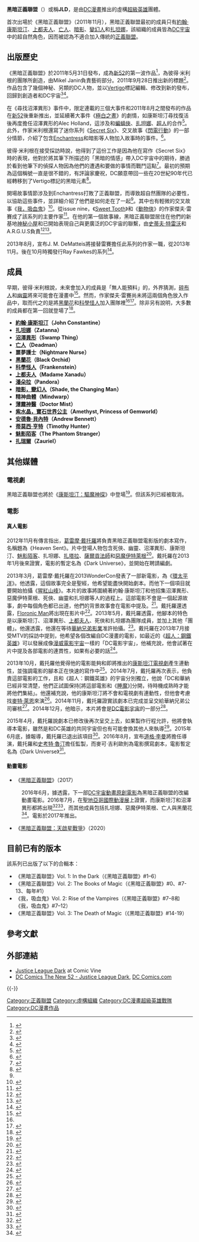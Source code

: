 
{{Infobox comics organization
|team_name = 黑暗正義聯盟
|image = Justice League Dark 9.jpg
|imagesize =
|caption = 《黑暗正義聯盟》#9（DC漫畫於2012年7月出版該期）<br />畫者為[[Ryan_Sook|Ryan Sook]]
|publisher = [[DC漫畫|DC漫畫]]
|debut =  《黑暗正義聯盟》#1（2011年11月）
|creators = [[彼得·米利根|彼得·米利根]]<br />[[Mikel_Janin|Mikel Janin]]
|base = [[神秘小屋|神秘小屋]]
|members = 見[[#成員|下文]]
|memberlist = 
|cat = 
|subcat = DC漫畫
|hero = y
|sortkey = 黑暗正義聯盟
}}

'''黑暗正義聯盟'''（{{lang-en|Justice League Dark}}）或稱'''JLD'''，是由[[DC漫畫|DC漫畫]]推出的虛構[[超級英雄|超級英雄]]團體。

首次出場於《黑暗正義聯盟》（2011年11月），黑暗正義聯盟最初的成員只有[[約翰·康斯坦汀|約翰·康斯坦汀]]、[[上都夫人|上都夫人]]、[[亡人|亡人]]、[[暗影|暗影]]、[[變幻人|變幻人]]和[[扎坦娜|扎坦娜]]，該組織的成員皆為[[DC宇宙|DC宇宙]]中的超自然角色，因而被認為不適合加入傳統的[[正義聯盟|正義聯盟]]。

== 出版歷史 ==
《黑暗正義聯盟》於2011年5月31日發布，成為[[新52|新52]]的第一波作品<ref>{{cite web|url=http://www.newsarama.com/comics/dc-comics-september-2011-solicitations-110613.html|title=DC's Full September 2011 Solicitations [DCnU]|publisher=[[Newsarama|Newsarama]]|date=2011-05-31|accessdate=2013-07-03|archive-date=2012-11-19|archive-url=https://web.archive.org/web/20121119035357/http://www.newsarama.com/comics/dc-comics-september-2011-solicitations-110613.html|dead-url=no}}</ref>，為彼得·米利根的團隊所創造，由Mikel Janin負責藝術部分。2011年9月28日推出新的標題<ref>{{cite web|last=Langshaw|first=Mark|title=DC unveils supernatural titles|url=http://www.digitalspy.co.uk/comics/news/a323676/dc-unveils-supernatural-titles.html|date=2011-06-07|publisher=[[Digital_Spy|Digital Spy]]|accessdate=2011-06-20|archive-date=2011-06-09|archive-url=https://web.archive.org/web/20110609052008/http://www.digitalspy.co.uk/comics/news/a323676/dc-unveils-supernatural-titles.html|dead-url=no}}</ref>。作品包含了幾個神秘、另類的DC人物，並以[[Vertigo|Vertigo]]標記編輯、修改到新的發布，回歸到創造者和DC宇宙<ref>{{cite web |url=http://www.bleedingcool.com/2010/07/23/karen-berger-confirms-dc-characters-to-leave-vertigo |title=Karen Berger Confirms DC Characters To Leave Vertigo |publisher=Bleedingcool.com |date=2010-07-23 |accessdate=2013-10-09 |archive-date=2013-01-30 |archive-url=https://www.webcitation.org/6E2uvxqMa?url=http://www.bleedingcool.com/2010/07/23/karen-berger-confirms-dc-characters-to-leave-vertigo |dead-url=no }}</ref><ref>{{cite web |url=http://www.newsarama.com/10482-hellblazer-canceled-at-vertigo-industry-reacts-strongly.html |title=HELLBLAZER Canceled at Vertigo, Industry Reacts Strongly |publisher=Newsarama.com |date=2012-11-08 |accessdate=2013-10-09 |archive-date=2014-02-21 |archive-url=https://web.archive.org/web/20140221170223/http://www.newsarama.com/10482-hellblazer-canceled-at-vertigo-industry-reacts-strongly.html |dead-url=no }}</ref>。

在《尋找沼澤異形》事件中，限定連載的三個大事件和2011年8月之間發布的作品在[[新52|新52]]後重新推出，並延續著大事件《[[極白之晝|極白之晝]]》的劇情，如康斯坦汀尋找復活後再度擔任沼澤異形的Alec Holland，這涉及和[[蝙蝠俠|蝙蝠俠]]、[[扎坦娜|扎坦娜]]、[[超人|超人]]的合作<ref>{{cite comic|title=The Search for Swamp Thing|volume=1|issue=1-3|publisher=[[DC_Comics|DC Comics]]|date=June- August 2011}}</ref>。此外，作家米利根還寫了迷你系列《[[Secret_Six|Secret Six]]》、交叉故事《[[閃電行動_(漫畫)|閃電行動]]》的一部分情節，介紹了包含[[Enchantress_(DC漫畫)|Enchantress]]和暗影等人物加入故事時的事件。<ref name="Secret Seven 1">{{cite comic|author=[[Peter_Milligan|Peter Milligan]]|penciller=George Perez, Fernando Blanco|inker=Scott Koblish|colorist=Tom Smith|letterer=Rob Leigh|story=Part One: Hunter's Moone|title=Flashpoint: Secret Seven|volume=1|issue=1|publisher=DC Comics|date=August 2011}}</ref>。

彼得·米利根在接受採訪時說，他得到了這份工作是因為他在寫作《Secret Six》時的表現，他對於將其筆下所描述的「黑暗的情感」帶入DC宇宙中的期待，勝過於看到他筆下的偵探人物因為他們的遭遇和要做的事情而戰鬥這點<ref name="Newsarama Milligan">{{cite web|first=Vaneta|last=Rogers|url=http://www.newsarama.com/comics/dcnu-peter-milligan-justice-league-dark-110609.html|title=Justice League Dark interview with Peter Milligan|publisher=[[Newsarama|Newsarama]]|date=2011-06-09|accessdate=2011-06-14|archive-date=2013-09-21|archive-url=https://web.archive.org/web/20130921114112/http://www.newsarama.com/7775-milligan-dcnu-justice-league-spin-off-emotionally-dark.html|dead-url=no}}</ref>。最初的預期為這個稱號一直是很不錯的，有評論家慶祝，DC願意帶回一些在20世紀90年代已經轉移到了Vertigo標記的黑暗元素<ref>{{cite web|title=The 12 DC Relauch Books We're Most Excited About|url=http://www.bleedingcool.com/2011/06/13/the-twelve-dc-relaunch-books-we%E2%80%99re-most-excited-about-here-at-bleeding-cool/|date=2011-06-13|first=Rich|last=Johnston|publisher=[[Bleeding_Cool|Bleeding Cool]]|accessdate=2013-07-03|archive-date=2013-08-22|archive-url=https://web.archive.org/web/20130822055350/http://www.bleedingcool.com/2011/06/13/the-twelve-dc-relaunch-books-we%E2%80%99re-most-excited-about-here-at-bleeding-cool/|dead-url=no}}</ref>。

開場故事情節涉及到Enchantress打敗了正義聯盟，而導致超自然團隊的必要性，以協助這些事件，並詳細介紹了他們是如何走在了一起<ref name="JLD 1"/>。其中也有輕微的交叉故事《[[我，吸血鬼|我，吸血鬼]]》<ref name="JLD 8">{{cite comic||writer=Peter Milligan|artist=Daniel Sampere|story=The Leaving Part 3 of Rise of the Vampires|title=Justice League Dark|volume=1|issue=8|date=June 2012|publisher=DC Comics}}</ref>。從issue nine，《[[Sweet_Tooth|Sweet Tooth]]》和《[[動物俠|動物俠]]》的作家傑夫·雷賽成了該系列的主要作家<ref name="Lemire">{{cite web|url=http://www.ign.com/articles/2012/01/31/more-new-52-change-ups|title=More New 52 Change-Ups|last=Esposito|first=Joey|publisher=IGN|date=2013-01-31|accessdate=2013-07-03|archive-date=2013-06-02|archive-url=https://web.archive.org/web/20130602115523/http://www.ign.com/articles/2012/01/31/more-new-52-change-ups|dead-url=no}}</ref>。在他的第一個故事線，黑暗正義聯盟居住在他們的新基地[[神秘小屋|神秘小屋]]和已開始表現自己與更廣泛的DC宇宙的聯繫，由[[史蒂夫·特雷沃|史蒂夫·特雷沃]]和A.R.G.U.S負責<ref name="JLD 9">{{cite comic|writer=Jeff Lemire|artist=Mikel Janin|story=The Black Room|title=Justice League Dark|volume=1|issue=9|date=July 2012|publisher=DC Comics}}</ref><ref name="JLD 14">{{cite comic|writer=Jeff Lemire|artist=Graham Nolan, Victor Drujiniu|story=Enter The House of Mystery...|title=Justice League Dark|volume=1|issue=14|date=January 2013|publisher=DC Comics}}</ref>。

2013年8月，宣布J. M. DeMatteis將接替雷賽擔任此系列的作家一職，從2013年11月。後在10月時獨發行Ray Fawkes的系列<ref>{{cite web|url=http://www.comicbookresources.com/?page=article&id=47218|title=Exclusive: DeMatteis Joins "Justice League Dark" in November|last=Sunu|first=Steve|publisher=Comic Book Resources|date=2013-08-09|accessdate=2013-08-10|archive-date=2013-08-16|archive-url=https://web.archive.org/web/20130816031404/http://www.comicbookresources.com/?page=article&id=47218|dead-url=no}}</ref>。

== 成員 ==
早期，彼得·米利根說，未來會加入的成員是「無人能預料」的，外界猜測，[[碎布人|碎布人]]和[[幽靈_(漫畫)|幽靈]]將來可能會在漫畫中<ref>{{cite web|url=http://www.ign.com/articles/2011/09/29/the-new-52-interviews-justice-league-dark|title=The New 52 Interviews: Justice League Dark|last=Esposito|first=Joey|publisher=IGN|date=2011-09-29|accessdate=2013-07-03|archive-date=2013-04-24|archive-url=https://web.archive.org/web/20130424063940/http://www.ign.com/articles/2011/09/29/the-new-52-interviews-justice-league-dark|dead-url=no}}</ref>。然而，作家傑夫·雷賽尚未將這兩個角色放入作品中，取而代之的是將[[黑蘭花|黑蘭花]]和[[科學怪人_(DC漫畫)|科學怪人]]加入團隊裡<ref name="JLD 9" /><ref name="JLD Annual 1">{{cite comic|writer=Jeff Lemire|artist=Mikel Janin|story=The War for the Books of Magic Conclusion|title=Justice League Dark Annual|volume=1|issue=1|date=December 2012|publisher=DC Comics}}</ref>。除非另有說明，大多數的成員都在第一回就登場了<ref name="JLD 1">{{cite comic||writer=Peter Milligan|artist=Mikel Janin|story=In the Dark Part 1: Imaginary Women|title=Justice League Dark|volume=1|issue=1|date=November 2012|publisher=DC Comics}}</ref>。

*'''[[約翰·康斯坦汀|約翰·康斯坦汀]]（John Constantine）'''
*'''[[扎坦娜|扎坦娜]]（Zatanna）'''
*'''[[沼澤異形|沼澤異形]]（Swamp Thing）'''
*'''[[亡人|亡人]]（Deadman）'''
*'''噩夢護士（Nightmare Nurse）'''
*'''[[黑蘭花|黑蘭花]]（Black Orchid）'''
*'''[[科學怪人_(DC漫畫)|科學怪人]]（Frankenstein）'''
*'''[[上都夫人|上都夫人]]（Madame Xanadu）'''
*'''[[潘朵拉_(DC漫畫)|潘朵拉]]（Pandora）'''
*'''[[暗影，變幻人|暗影，變幻人]]（Shade, the Changing Man）'''
*'''精神曲體（Mindwarp）'''
*'''[[薄霧神醫|薄霧神醫]]（Doctor Mist）'''
*'''[[紫水晶，寶石世界公主|紫水晶，寶石世界公主]]（Amethyst, Princess of Gemworld）'''
*'''[[我，吸血鬼|安德魯·貝內特]]（Andrew Bennett）'''
*'''[[蒂莫西·亨特|蒂莫西·亨特]]（Timothy Hunter）'''
*'''[[魅影陌客|魅影陌客]]（The Phantom Stranger）'''
*'''[[扎瑞爾|扎瑞爾]]（Zauriel）'''

== 其他媒體 ==
=== 電視劇 ===
黑暗正義聯盟也將於《[[康斯坦汀：驅魔神探_(電視劇)|康斯坦汀：驅魔神探]]》中登場<ref>{{cite web|url=http://screenrant.com/constantine-tv-show-justice-league-dark-swamp-thing/|title=David S. Goyer Talks ‘Constantine’, Justice League Dark & DC TV Show Crossovers|author=Sandy Schaefer|date=2014-10-16|work=Screen Rant|accessdate=2014-10-16|archive-date=2014-10-16|archive-url=https://web.archive.org/web/20141016131335/http://screenrant.com/constantine-tv-show-justice-league-dark-swamp-thing/|dead-url=no}}</ref>。但該系列已經被取消。

=== 電影 ===
==== 真人電影 ====
2012年11月有傳言指出，[[葛雷摩·戴托羅|葛雷摩·戴托羅]]將負責黑暗正義聯盟電影版的劇本寫作，名稱題為《Heaven Sent》。片中登場人物包含死俠、幽靈、沼澤異形、康斯坦汀、[[魅影陌客|魅影陌客]]、扎坦娜、[[扎塔拉|扎塔拉]]、[[薩爾貢法師|薩爾貢法師]]和[[惡魔伊特萊根|惡魔伊特萊根]]<ref>{{cite web|url=http://latino-review.com/2012/11/01/exclusive-senor-fenix-futures-locke-key-powers-revivial-jj-abrams-guillermo-del-toro/|title=Exclusive: Señor Fenix Knows The Futures Of Locke & Key, Powers, Revival, JJ Abrams and Guillermo del Toro|last=Chavez|first=Kellvin|publisher=Latino Review|date=2012-11-01|accessdate=2013-07-03|deadurl=yes|archiveurl=https://web.archive.org/web/20130606134044/http://latino-review.com/2012/11/01/exclusive-senor-fenix-futures-locke-key-powers-revivial-jj-abrams-guillermo-del-toro/|archivedate=2013-06-06}}</ref>。戴托羅在2013年1月後來證實，電影的暫定名為《Dark Universe》，並開始在聘請編劇。

2013年3月，葛雷摩·戴托羅在2013WonderCon發表了一部新電影，為《[[環太平洋_(電影)|環太平洋]]》。他透露，這個故事完全是聖經，他希望能盡快開始劇本。而他下一個項目就要開始拍攝《[[猩紅山峰|猩紅山峰]]》。本片的故事將圍繞著約翰·康斯坦汀和他招集沼澤異形、惡魔伊特萊根、死俠、幽靈和扎坦娜等人的過程上。這部電影不會是一個起源故事，劇中每個角色都已出道，他們的背景故事會在電影中提及。<ref>{{cite web|url=http://www.ign.com/articles/2013/03/31/wondercon-del-toro-talks-justice-league-dark-movie|title=WonderCon: Del Toro Talks Justice League Dark Movie|last=Vejvoda|first=Jim|publisher=IGN|date=2013-03-30|accessdate=2013-07-03|archive-date=2013-04-03|archive-url=https://web.archive.org/web/20130403025050/http://www.ign.com/articles/2013/03/31/wondercon-del-toro-talks-justice-league-dark-movie|dead-url=no}}</ref>。戴托羅還透露，[[Floronic_Man|Floronic Man]]將出現在影片中<ref>{{cite web|url=http://collider.com/justice-league-dark-details-guillermo-del-toro/|title=Guillermo del Toro Talks Justice League Dark, Reveals another Character on the Team, the Status of the Screenplay, and More|last=Goldberg|first=Matt|publisher=Collider|date=2013-04-01|accessdate=2013-07-03|archive-date=2013-06-06|archive-url=https://web.archive.org/web/20130606002404/http://collider.com/justice-league-dark-details-guillermo-del-toro|dead-url=no}}</ref>。2013年5月，戴托羅透露，他腳本的特色是以康斯坦汀、沼澤異形、[[上都夫人|上都夫人]]、死俠和扎坦娜為團隊成員，並加上其他「團體」。他還透露，他還在等待[[華納兄弟|華納兄弟影業]]准許拍攝。<ref>{{cite web|url=http://collider.com/justice-league-dark-news-guillermo-del-toro-monster-hbo/|title=Guillermo Del Toro Gives Updates on Justice League Dark and His HBO Series Monster; Premieres New Trailer For Pacific Rim|last=Cook|first=Tommy|publisher=Collider|date=2013-05-13|accessdate=2013-07-03|archive-date=2015-09-14|archive-url=https://web.archive.org/web/20150914190518/http://collider.com/justice-league-dark-news-guillermo-del-toro-monster-hbo/|dead-url=no}}</ref>。戴托羅在2013年7月接受MTV的採訪中提到，他希望各個改編自DC漫畫的電影，如最近的《[[超人：鋼鐵英雄|超人：鋼鐵英雄]]》可以發展成像[[漫威電影宇宙|漫威電影宇宙]]一樣的「DC電影宇宙」，他補充說，他會試著在片中提及各部電影的連貫性，如果有必要的話<ref>{{cite av media|url=http://www.mtv.com/videos/movies/933430/pacific-rim-director-guillermo-del-toro-updates-us-on-his-developing-projects.jhtml|title="Pacific Rim" Director Guillermo del Toro Updates Us On His Developing Projects|publisher=MTV|date=2013-07-03|accessdate=2013-07-07|archive-date=2013-07-12|archive-url=https://web.archive.org/web/20130712091113/http://www.mtv.com/videos/movies/933430/pacific-rim-director-guillermo-del-toro-updates-us-on-his-developing-projects.jhtml|dead-url=no}}</ref>。

2013年10月，戴托羅他覺得他的電影能夠和即將推出的[[康斯坦汀：驅魔神探_(電視劇)|康斯坦汀電視劇]]產生連動性，並強調電影的腳本正在快速的寫作中<ref>{{cite web|url=http://www.ign.com/articles/2013/10/15/guillermo-del-toro-says-justice-league-dark-and-the-john-constantine-tv-show-can-coexist|title=Guillermo del Toro Says Justice League Dark and the John Constantine TV Show Can Coexist|last=Collura|first=Scott|publisher=IGN|date=2013-10-15|accessdate=2013-10-15|archive-date=2013-10-15|archive-url=https://web.archive.org/web/20131015144545/http://www.ign.com/articles/2013/10/15/guillermo-del-toro-says-justice-league-dark-and-the-john-constantine-tv-show-can-coexist|dead-url=no}}</ref>。2014年7月，戴托羅再次表示，他負責這部電影的工作，且和《超人：鋼鐵英雄》的宇宙分別獨立，他說「DC和華納已經非常清楚，他們正試圖保持[將這部電影和《[[睡魔|睡魔]]》]分開，待時機成熟時才能將他們集結」。他還補充說，他的康斯坦汀將不會和電視劇有連動性，但他會考慮找[[麥特·萊恩|麥特·萊恩]]來演<ref>{{cite web|url=http://www.superherohype.com/news/310287-comic-con-exclusive-guillermo-del-toro-on-dcs-dark-universe|title=Comic-Con Exclusive: Guillermo del Toro’s Dark Universe Will be Separate from Other DC Projects… for Now|last=Douglas|first=Edward|publisher=Superhero Hype|date=2014-07-26|accessdate=2014-07-26|archive-date=2014-07-28|archive-url=https://web.archive.org/web/20140728094727/http://www.superherohype.com/news/310287-comic-con-exclusive-guillermo-del-toro-on-dcs-dark-universe|dead-url=no}}</ref>。2014年11月，戴托羅證實該劇本已完成並呈交給華納兄弟公司審核<ref>{{cite web|url=http://www.forbes.com/sites/markhughes/2014/11/25/exclusive-justice-league-dark-script-in-studio-hands-today/|title=Exclusive - 'Justice League: Dark' Script In Studio Hands Today|last=Hughes|first=Mark|publisher=Forbes|date=2014-11-25|accessdate=2014-11-25|archive-date=2014-11-25|archive-url=https://web.archive.org/web/20141125233352/http://www.forbes.com/sites/markhughes/2014/11/25/exclusive-justice-league-dark-script-in-studio-hands-today/|dead-url=no}}</ref>。2014年12月，他暗示，本片將會是[[DC電影宇宙|DC電影宇宙]]的一部分<ref>{{cite web|url=http://collider.com/guillermo-del-toro-the-strain-season-2-interview/|title=Guillermo del Toro Talks THE STRAIN Season 2, What He’s Directing Himself, FRANKENSTEIN, DARK UNIVERSE, and More|last=Nemiroff|first=Perri|publisher=Collider|date=2014-12-01|accessdate=2014-12-01|archive-date=2014-12-02|archive-url=https://web.archive.org/web/20141202042140/http://collider.com/guillermo-del-toro-the-strain-season-2-interview/|dead-url=no}}</ref>。

2015年4月，戴托羅說劇本已修改後再次呈交上去，如果製作行程允許，他將會執導本電影，雖然是和DC英雄的共同宇宙但也有可能會換其他人來執導<ref>{{cite web|url=http://www.ign.com/articles/2015/04/02/guillermo-del-toro-offers-update-on-justice-league-dark|title=GUILLERMO DEL TORO OFFERS UPDATE ON JUSTICE LEAGUE DARK|last=Couto|first=Anthony|publisher=IGN|date=2015-04-01|accessdate=2015-04-02|archive-date=2015-04-02|archive-url=https://web.archive.org/web/20150402030947/http://www.ign.com/articles/2015/04/02/guillermo-del-toro-offers-update-on-justice-league-dark|dead-url=no}}</ref>。2015年6月底，據報導，戴托羅已退出該項目<ref>{{cite web|url=http://www.hollywoodreporter.com/heat-vision/warner-bros-moves-sandman-new-805721|title=Warner Bros. Moves 'Sandman' to New Line as Part of DC Comics Shuffle|work=The Hollywood Reporter|last=Kit|first=Borys|date=2015-06-29|accessdate=2015-06-30|archive-date=2015-06-30|archive-url=https://web.archive.org/web/20150630233554/http://www.hollywoodreporter.com/heat-vision/warner-bros-moves-sandman-new-805721|dead-url=no}}</ref>。2016年8月，宣布[[道格·李曼|道格·李曼]]將擔任導演，戴托羅和[[史考特·魯汀|史考特·魯汀]]擔任監製，而麥可·吉利歐則為電影撰寫劇本，電影暫定名為《Dark Universe》<ref>{{cite web|url=http://variety.com/2016/film/news/doug-liman-justice-league-dark-dc-warner-bros-1201838857/|title=Doug Liman to Direct ‘Dark Universe’ for DC, Warner Bros. (EXCLUSIVE)|work=Variety|last=Kroll|first=Justin|date=2016-08-24|accessdate=2016-08-26|archive-date=2016-12-02|archive-url=https://web.archive.org/web/20161202231437/http://variety.com/2016/film/news/doug-liman-justice-league-dark-dc-warner-bros-1201838857/|dead-url=no}}</ref>。

==== 動畫電影 ====
*《[[黑暗正義聯盟_(電影)|黑暗正義聯盟]]》（2017）
: 2016年6月，據透露，下一部[[DC宇宙動畫原創電影|DC宇宙動畫原創電影]]為黑暗正義聯盟的改編動畫電影。2016年7月，在[[聖地亞哥國際動漫展|聖地亞哥國際動漫展]]上證實，而康斯坦汀和沼澤異形都將出現<ref>{{cite web|url=http://comicbook.com/dc/2016/06/07/justice-league-dark-revealed-to-be-next-dc-animated-movie/|title=Justice League Dark Revealed To Be Next DC Animated Movie|publisher=Comicbook.com|last=Mueller|first=Matthew|date=2016-06-07|accessdate=2016-06-07|archive-date=2016-06-08|archive-url=https://web.archive.org/web/20160608154254/http://comicbook.com/dc/2016/06/07/justice-league-dark-revealed-to-be-next-dc-animated-movie/|dead-url=no}}</ref><ref>{{cite web|url=http://www.comicbookresources.com/article/sdcc-justice-league-dark-animated-film-confirmed-teen-titans-more-announced|title=SDCC: "JUSTICE LEAGUE DARK" ANIMATED FILM CONFIRMED; "TEEN TITANS" & MORE ANNOUNCED|publisher=Comic Book Resources|last=Damore|first=Meagan|date=2016-07-23|accessdate=2016-07-29|archive-date=2016-08-08|archive-url=https://web.archive.org/web/20160808081906/http://www.comicbookresources.com/article/sdcc-justice-league-dark-animated-film-confirmed-teen-titans-more-announced|dead-url=no}}</ref>，而其他成員包括扎坦娜、惡魔伊特萊根、亡人與黑蘭花<ref>{{cite news|url=http://www.superherohype.com/news/379295-justice-league-dark-featurette-reveals-matt-ryan-returns-as-constantine|title=Justice League Dark Featurette Reveals Matt Ryan Returns as Constantine!|publisher=Superhero Hype|last=Perry|first=Spencer|date=2016-07-26|accessdate=2016-07-29|archive-date=2016-10-17|archive-url=https://web.archive.org/web/20161017100321/http://www.superherohype.com/news/379295-justice-league-dark-featurette-reveals-matt-ryan-returns-as-constantine|dead-url=no}}</ref>。電影於2017年推出。

*《[[黑暗正義聯盟：天啟星戰爭|黑暗正義聯盟：天啟星戰爭]]》（2020）

== 目前已有的版本 ==
該系列已出版了以下的合輯本：

*《黑暗正義聯盟》Vol. 1: In the Dark（《黑暗正義聯盟》#1–6）
*《黑暗正義聯盟》Vol. 2: The Books of Magic（《黑暗正義聯盟》#0、#7-13、每年#1） 
*《我，吸血鬼》Vol. 2: Rise of the Vampires（《黑暗正義聯盟》#7–8和《我，吸血鬼》#7–12）
* 《黑暗正義聯盟》Vol. 3: The Death of Magic（《黑暗正義聯盟》#14-19）

== 參考文獻 ==
{{Reflist|30em}}

== 外部連結 ==
* [http://www.comicvine.com/justice-league-dark/65-58596/ Justice League Dark]{{Wayback|url=http://www.comicvine.com/justice-league-dark/65-58596/ |date=20130306151656 }} at Comic Vine
* [https://web.archive.org/web/20110925001700/http://dcu.blog.dccomics.com/new-52-justice-league-dark/ DC Comics The New 52 - Justice League Dark], [[DC_Comics.com|DC Comics.com]]

{{-}}
{{黑暗正義聯盟}}
{{正義聯盟}}

{{DEFAULTSORT:Justice League Dark}}
[[Category:正義聯盟|Category:正義聯盟]]
[[Category:虛構組織|Category:虛構組織]]
[[Category:DC漫畫超級英雄戰隊|Category:DC漫畫超級英雄戰隊]]
[[Category:DC漫畫作品|Category:DC漫畫作品]]